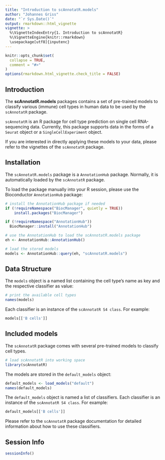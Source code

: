 ```yaml
---
title: "Introduction to scAnnotatR.models"
author: "Johannes Griss"
date: "`r Sys.Date()`"
output: rmarkdown::html_vignette
vignette: >
  %\VignetteIndexEntry{1. Introduction to scAnnotatR}
  %\VignetteEngine{knitr::rmarkdown}
  \usepackage[utf8]{inputenc}
---
```


```r
knitr::opts_chunk$set(
  collapse = TRUE,
  comment = "#>"
)
options(rmarkdown.html_vignette.check_title = FALSE)
```

## Introduction

The **scAnnotatR.models** packages contains a set of pre-trained models to classify
various (immune) cell types in human data to be used by the `scAnnotatR` package.

`scAnnotatR` is an R package for cell type prediction on single cell 
RNA-sequencing data. Currently, this package supports data in the forms 
of a `Seurat` object or a `SingleCellExperiment` object.

If you are interested in directly applying these models to your data, please
refer to the vignettes of the `scAnnotatR` package.

## Installation

The `scAnnotatR.models` package is a `AnnotationHub` package. Normally, it
is automatically loaded by the `scAnnotatR` package.

To load the package manually into your R session, please use the Bioconductor
`AnnotationHub` package:

```r
# install the AnnotationHub package if needed
if (!requireNamespace("BiocManager", quietly = TRUE))
    install.packages("BiocManager")

if (!requireNamespace("AnnotationHub"))
  BiocManager::install("AnnotationHub")

# use the AnnotationHub to load the scAnnotatR.models package
eh <- AnnotationHub::AnnotationHub()

# load the stored models
models <- AnnotationHub::query(eh, "scAnnotatR.models")
```

## Data Structure

The `models` object is a named list containing the cell type's name as key
and the respective classifier as value:

```r
# print the available cell types
names(models)
```

Each classifier is an instance of the `scAnnotatR S4 class`. For example:

```r
models[['B cells']]
```

## Included models

The `scAnnotatR` package comes with several pre-trained models to classify
cell types.

```r
# load scAnnotatR into working space
library(scAnnotatR)
```

The models are stored in the `default_models` object:

```r
default_models <- load_models("default")
names(default_models)
```

The `default_models` object is named a list of classifiers. Each classifier 
is an instance of the `scAnnotatR S4 class`. For example:

```r
default_models[['B cells']]
```

Please refer to the `scAnnotatR` package documentation for detailed information
about how to use these classifiers.

## Session Info

```r
sessionInfo()
```
